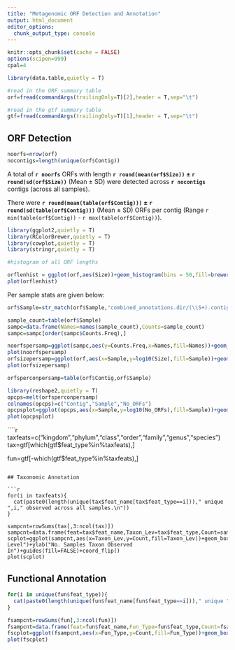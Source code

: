 ```yaml
---
title: "Metagenomic ORF Detection and Annotation"
output: html_document
editor_options: 
  chunk_output_type: console
---
```


```r
knitr::opts_chunk$set(cache = FALSE)
options(scipen=999)
cpal=4

library(data.table,quietly = T)

#read in the ORF summary table
orf=fread(commandArgs(trailingOnly=T)[2],header = T,sep="\t")

#read in the gtf summary table
gtf=fread(commandArgs(trailingOnly=T)[1],header = T,sep="\t")

```

## ORF Detection

```r

noorfs=nrow(orf)
nocontigs=length(unique(orf$Contig))

```

A total of **`r noorfs`** ORFs with length **`r round(mean(orf$Size))` $\pm$ `r round(sd(orf$Size))`** (Mean $\pm$ SD)  were detected across **`r nocontigs`** contigs (across all samples).

There were **`r round(mean(table(orf$Contig)))` $\pm$ `r round(sd(table(orf$Contig)))`** (Mean $\pm$ SD) ORFs per contig (Range `r min(table(orf$Contig))` - `r max(table(orf$Contig))`).

```r

library(ggplot2,quietly = T)
library(RColorBrewer,quietly = T)
library(cowplot,quietly = T)
library(stringr,quietly = T)

#histogram of all ORF lengths

orflenhist = ggplot(orf,aes(Size))+geom_histogram(bins = 50,fill=brewer.pal(3,"Accent")[2])+theme_classic()+ylab("log10(ORF Count)")+xlab("ORF Size")+guides(fill=FALSE)+scale_y_log10()
plot(orflenhist)


```


Per sample stats are given below:

```r
orf$Sample=str_match(orf$Sample,"combined_annotations.dir/(\\S+).contigs.orf")[,2]

sample_count=table(orf$Sample)
sampc=data.frame(Names=names(sample_count),Counts=sample_count)
sampc=sampc[order(sampc$Counts.Freq),]

noorfspersamp=ggplot(sampc,aes(y=Counts.Freq,x=Names,fill=Names))+geom_bar(stat="identity")+coord_flip()+xlab("Sample")+ylab("No. ORFs")+guides(fill=FALSE)
plot(noorfspersamp)
orfsizepersamp=ggplot(orf,aes(x=Sample,y=log10(Size),fill=Sample))+geom_boxplot()+coord_flip()+ylab("log10(ORF Size)")+guides(fill=FALSE)
plot(orfsizepersamp)

orfsperconpersamp=table(orf$Contig,orf$Sample)

library(reshape2,quietly = T)
opcps=melt(orfsperconpersamp)
colnames(opcps)=c("Contig","Sample","No_ORFs")
opcpsplot=ggplot(opcps,aes(x=Sample,y=log10(No_ORFs),fill=Sample))+geom_boxplot()+coord_flip()+ylab("log10(No. ORFs per contig)")+guides(fill=FALSE)
plot(opcpsplot)

```

````r
taxfeats=c("kingdom","phylum","class","order","family","genus","species")
tax=gtf[which(gtf$feat_type%in%taxfeats),]

fun=gtf[-which(gtf$feat_type%in%taxfeats),]

```

## Taxonomic Annotation

```r
for(i in taxfeats){
  cat(paste0(length(unique(tax$feat_name[tax$feat_type==i]))," unique ",i," observed across all samples.\n"))  
}

sampcnt=rowSums(tax[,3:ncol(tax)])
sampcnt=data.frame(feat=tax$feat_name,Taxon_Lev=tax$feat_type,Count=sampcnt)
scplot=ggplot(sampcnt,aes(x=Taxon_Lev,y=Count,fill=Taxon_Lev))+geom_boxplot()+xlab("Taxonomic Level")+ylab("No. Samples Taxon Observed In")+guides(fill=FALSE)+coord_flip()
plot(scplot)

```

## Functional Annotation
 
```r

for(i in unique(fun$feat_type)){
  cat(paste0(length(unique(fun$feat_name[fun$feat_type==i]))," unique ",i," observed across all samples.\n"))  
}

fsampcnt=rowSums(fun[,3:ncol(fun)])
fsampcnt=data.frame(feat=fun$feat_name,Fun_Type=fun$feat_type,Count=fsampcnt)
fscplot=ggplot(fsampcnt,aes(x=Fun_Type,y=Count,fill=Fun_Type))+geom_boxplot()+xlab("Functional Annotation Type")+ylab("No. Samples Annotation Observed In")+guides(fill=FALSE)+coord_flip()
plot(fscplot)

```
